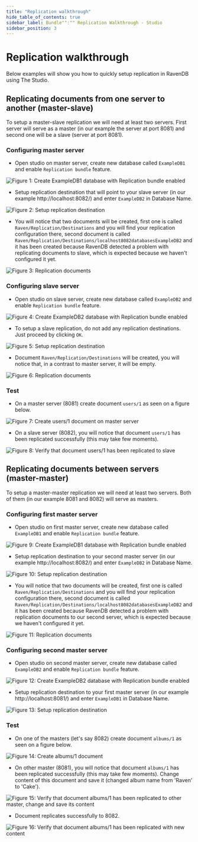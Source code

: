 ```yaml
---
title: "Replication walkthrough"
hide_table_of_contents: true
sidebar_label: Bundle"":"" Replication Walkthrough - Studio
sidebar_position: 3
---
```



# Replication walkthrough

Below examples will show you how to quickly setup replication in RavenDB using The Studio.

## Replicating documents from one server to another (master-slave)

To setup a master-slave replication we will need at least two servers. First server will serve as a master (in our example the server at port 8081) and second one will be a slave (server at port 8081).

### Configuring master server

- Open studio on master server, create new database called `ExampleDB1` and enable `Replication bundle` feature.

![Figure 1: Create `ExampleDB1` database with `Replication bundle` enabled](./assets/studio_replicationwalkthrough_1.PNG)

- Setup replication destination that will point to your slave server (in our example http://localhost:8082/) and enter `ExampleDB2` in Database Name.

![Figure 2: Setup replication destination](./assets/studio_replicationwalkthrough_2.PNG)

- You will notice that two documents will be created, first one is called `Raven/Replication/Destinations` and you will find your replication configuration there, second document is called `Raven/Replication/Destinations/localhost8082databasesExampleDB2` and it has been created because RavenDB detected a problem with replicating documents to slave, which is expected because we haven't configured it yet.

![Figure 3: Replication documents](./assets/studio_replicationwalkthrough_3.PNG)

### Configuring slave server

- Open studio on slave server, create new database called `ExampleDB2` and enable `Replication bundle` feature.

![Figure 4: Create `ExampleDB2` database with `Replication bundle` enabled](./assets/studio_replicationwalkthrough_4.PNG)

- To setup a slave replication, do not add any replication destinations. Just proceed by clicking `OK`.

![Figure 5: Setup replication destination](./assets/studio_replicationwalkthrough_5.PNG)

- Document `Raven/Replication/Destinations` will be created, you will notice that, in a contrast to master server, it will be empty.

![Figure 6: Replication documents](./assets/studio_replicationwalkthrough_6.PNG)

### Test

- On a master server (8081) create document `users/1` as seen on a figure below.

![Figure 7: Create `users/1` document on master server](./assets/studio_replicationwalkthrough_7.PNG)

- On a slave server (8082), you will notice that document `users/1` has been replicated successfully (this may take few moments).

![Figure 8: Verify that document `users/1` has been replicated to slave](./assets/studio_replicationwalkthrough_8.PNG)

## Replicating documents between servers (master-master)

To setup a master-master replication we will need at least two servers. Both of them (in our example 8081 and 8082) will serve as masters.

### Configuring first master server

- Open studio on first master server, create new database called `ExampleDB1` and enable `Replication bundle` feature.

![Figure 9: Create `ExampleDB1` database with `Replication bundle` enabled](./assets/studio_replicationwalkthrough_1.PNG)

- Setup replication destination to your second master server (in our example http://localhost:8082/) and enter `ExampleDB2` in Database Name.

![Figure 10: Setup replication destination](./assets/studio_replicationwalkthrough_2.PNG)

- You will notice that two documents will be created, first one is called `Raven/Replication/Destinations` and you will find your replication configuration there, second document is called `Raven/Replication/Destinations/localhost8082databasesExampleDB2` and it has been created because RavenDB detected a problem with replication documents to our second server, which is expected because we haven't configured it yet.

![Figure 11: Replication documents](./assets/studio_replicationwalkthrough_3.PNG)

### Configuring second master server

- Open studio on second master server, create new database called `ExampleDB2` and enable `Replication bundle` feature.

![Figure 12: Create `ExampleDB2` database with `Replication bundle` enabled](./assets/studio_replicationwalkthrough_4.PNG)

- Setup replication destination to your first master server (in our example http://localhost:8081/) and enter `ExampleDB1` in Database Name.

![Figure 13: Setup replication destination](./assets/studio_replicationwalkthrough_10.PNG)

### Test

- On one of the masters (let's say 8082) create document `albums/1` as seen on a figure below.

![Figure 14: Create `albums/1` document](./assets/studio_replicationwalkthrough_11.PNG)

- On other master (8081), you will notice that document `albums/1` has been replicated successfully (this may take few moments). Change content of this document and save it (changed album name from 'Raven' to 'Cake').

![Figure 15: Verify that document `albums/1` has been replicated to other master, change and save its content](./assets/studio_replicationwalkthrough_12.PNG)

- Document replicates successfully to 8082.

![Figure 16: Verify that document `albums/1` has been replicated with new content](./assets/studio_replicationwalkthrough_13.PNG)
